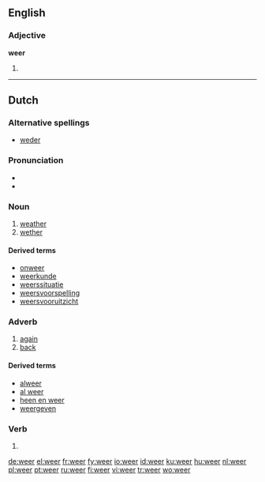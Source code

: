 ==English==

===Adjective===
'''weer'''

# {{comparative of|[[wee]]|lang=English|POS=adjective}}

----

==Dutch==

===Alternative spellings===
* [[weder]]

===Pronunciation===
* {{audio|Nl-weer.ogg|audio}}
* {{IPA|/weːr/|lang=nl}}

===Noun===
{{nl-noun|pl=weren|dim=weertje|dimpl=weertjes}}

# [[weather]] {{n}}
# [[wether]] {{m}}

====Derived terms====
* [[onweer]]
* [[weerkunde]]
* [[weerssituatie]]
* [[weersvoorspelling]]
* [[weersvooruitzicht]]

===Adverb===
{{infl|nl|adverb}}

# [[again]]
# [[back]]

====Derived terms====
* [[alweer]]
* [[al weer]]
* [[heen en weer]]
* [[weergeven]]

===Verb===
{{infl|nl|verb form}}

# {{form of|singular present imperfect and imperative form|[[weren]]}}

[[de:weer]]
[[el:weer]]
[[fr:weer]]
[[fy:weer]]
[[io:weer]]
[[id:weer]]
[[ku:weer]]
[[hu:weer]]
[[nl:weer]]
[[pl:weer]]
[[pt:weer]]
[[ru:weer]]
[[fi:weer]]
[[vi:weer]]
[[tr:weer]]
[[wo:weer]]